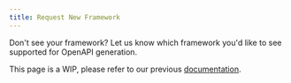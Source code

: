```yaml
---
title: Request New Framework
---
```


Don't see your framework? Let us know which framework you'd like to see supported for OpenAPI generation.

<Warning>This page is a WIP, please refer to our previous [documentation](https://buildwithfern.com/learn/api-definition/introduction/what-is-an-api-definition).</Warning> 